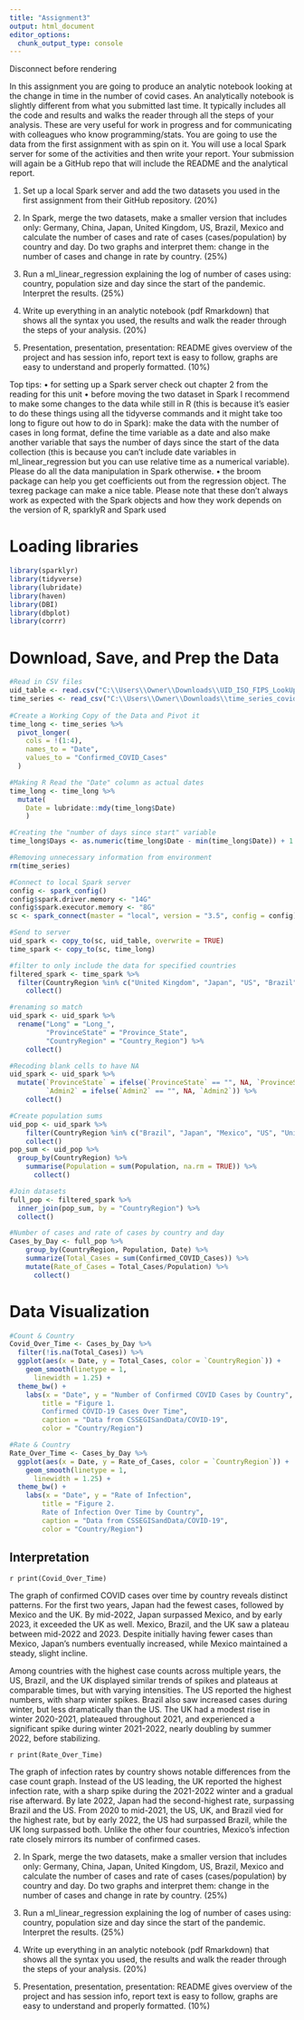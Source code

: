 ```yaml
---
title: "Assignment3"
output: html_document
editor_options: 
  chunk_output_type: console
---
```


Disconnect before rendering




#########################################################################################################
In this assignment you are going to produce an analytic notebook looking at the change in time in the
number of covid cases. An analytically notebook is slightly different from what you submitted last time. It
typically includes all the code and results and walks the reader through all the steps of your analysis. These
are very useful for work in progress and for communicating with colleagues who know programming/stats.
You are going to use the data from the first assignment with as spin on it. You will use a local Spark server
for some of the activities and then write your report.
Your submission will again be a GitHub repo that will include the README and the analytical
report.



1. Set up a local Spark server and add the two datasets you used in the first assignment from their GitHub
repository. (20%)

2. In Spark, merge the two datasets, make a smaller version that includes only: Germany, China,
Japan, United Kingdom, US, Brazil, Mexico and calculate the number of cases and rate of cases
(cases/population) by country and day. Do two graphs and interpret them: change in the number of
cases and change in rate by country. (25%)

3. Run a ml_linear_regression explaining the log of number of cases using: country, population size
and day since the start of the pandemic. Interpret the results. (25%)

4. Write up everything in an analytic notebook (pdf Rmarkdown) that shows all the syntax you used,
the results and walk the reader through the steps of your analysis. (20%)

5. Presentation, presentation, presentation: README gives overview of the project and has session info,
report text is easy to follow, graphs are easy to understand and properly formatted. (10%)



Top tips:
• for setting up a Spark server check out chapter 2 from the reading for this unit
• before moving the two dataset in Spark I recommend to make some changes to the data while still in
R (this is because it’s easier to do these things using all the tidyverse commands and it might take too
long to figure out how to do in Spark): make the data with the number of cases in long format, define
the time variable as a date and also make another variable that says the number of days since the start
of the data collection (this is because you can’t include date variables in ml_linear_regression but
you can use relative time as a numerical variable). Please do all the data manipulation in Spark
otherwise.
• the broom package can help you get coefficients out from the regression object. The texreg package
can make a nice table. Please note that these don’t always work as expected with the Spark objects
and how they work depends on the version of R, sparklyR and Spark used


# Loading libraries
```r
library(sparklyr)
library(tidyverse)
library(lubridate)
library(haven)
library(DBI)
library(dbplot)
library(corrr)
```

# Download, Save, and Prep the Data
```r
#Read in CSV files
uid_table <- read.csv("C:\\Users\\Owner\\Downloads\\UID_ISO_FIPS_LookUp_Table.csv")
time_series <- read_csv("C:\\Users\\Owner\\Downloads\\time_series_covid19_confirmed_global.csv") 
 
#Create a Working Copy of the Data and Pivot it
time_long <- time_series %>% 
  pivot_longer(
    cols = !(1:4), 
    names_to = "Date", 
    values_to = "Confirmed_COVID_Cases"
  )

#Making R Read the "Date" column as actual dates
time_long <- time_long %>%
  mutate( 
    Date = lubridate::mdy(time_long$Date)
    )

#Creating the "number of days since start" variable
time_long$Days <- as.numeric(time_long$Date - min(time_long$Date)) + 1

#Removing unnecessary information from environment 
rm(time_series)
```

```r
#Connect to local Spark server
config <- spark_config() 
config$spark.driver.memory <- "14G"
config$spark.executor.memory <- "8G"
sc <- spark_connect(master = "local", version = "3.5", config = config)
```

```r
#Send to server
uid_spark <- copy_to(sc, uid_table, overwrite = TRUE)
time_spark <- copy_to(sc, time_long)

#filter to only include the data for specified countries 
filtered_spark <- time_spark %>% 
  filter(CountryRegion %in% c("United Kingdom", "Japan", "US", "Brazil", "Mexico")) %>% 
    collect()

#renaming so match
uid_spark <- uid_spark %>% 
  rename("Long" = "Long_",
         "ProvinceState" = "Province_State", 
         "CountryRegion" = "Country_Region") %>% 
    collect()

#Recoding blank cells to have NA
uid_spark <- uid_spark %>%
  mutate(`ProvinceState` = ifelse(`ProvinceState` == "", NA, `ProvinceState`), 
         `Admin2` = ifelse(`Admin2` == "", NA, `Admin2`)) %>% 
    collect()

#Create population sums
uid_pop <- uid_spark %>% 
    filter(CountryRegion %in% c("Brazil", "Japan", "Mexico", "US", "United Kingdom")) %>% 
    collect()
pop_sum <- uid_pop %>%
  group_by(CountryRegion) %>% 
    summarise(Population = sum(Population, na.rm = TRUE)) %>% 
      collect()

#Join datasets
full_pop <- filtered_spark %>% 
  inner_join(pop_sum, by = "CountryRegion") %>% 
  collect()

#Number of cases and rate of cases by country and day
Cases_by_Day <- full_pop %>%  
    group_by(CountryRegion, Population, Date) %>%
    summarize(Total_Cases = sum(Confirmed_COVID_Cases)) %>% 
    mutate(Rate_of_Cases = Total_Cases/Population) %>% 
      collect()
```

# Data Visualization
```r
#Count & Country
Covid_Over_Time <- Cases_by_Day %>%
  filter(!is.na(Total_Cases)) %>%
  ggplot(aes(x = Date, y = Total_Cases, color = `CountryRegion`)) +
    geom_smooth(linetype = 1,
      linewidth = 1.25) +
  theme_bw() +
    labs(x = "Date", y = "Number of Confirmed COVID Cases by Country",
        title = "Figure 1. 
        Confirmed COVID-19 Cases Over Time",
        caption = "Data from CSSEGISandData/COVID-19", 
        color = "Country/Region")

#Rate & Country
Rate_Over_Time <- Cases_by_Day %>% 
  ggplot(aes(x = Date, y = Rate_of_Cases, color = `CountryRegion`)) +
    geom_smooth(linetype = 1,
      linewidth = 1.25) +
  theme_bw() +
    labs(x = "Date", y = "Rate of Infection",
        title = "Figure 2. 
        Rate of Infection Over Time by Country",
        caption = "Data from CSSEGISandData/COVID-19",
        color = "Country/Region")
```

## Interpretation 

`r print(Covid_Over_Time)` 

The graph of confirmed COVID cases over time by country reveals distinct patterns. For the first two years, Japan had the fewest cases, followed by Mexico and the UK. By mid-2022, Japan surpassed Mexico, and by early 2023, it exceeded the UK as well. Mexico, Brazil, and the UK saw a plateau between mid-2022 and 2023. Despite initially having fewer cases than Mexico, Japan's numbers eventually increased, while Mexico maintained a steady, slight incline.

Among countries with the highest case counts across multiple years, the US, Brazil, and the UK displayed similar trends of spikes and plateaus at comparable times, but with varying intensities. The US reported the highest numbers, with sharp winter spikes. Brazil also saw increased cases during winter, but less dramatically than the US. The UK had a modest rise in winter 2020-2021, plateaued throughout 2021, and experienced a significant spike during winter 2021-2022, nearly doubling by summer 2022, before stabilizing.


`r print(Rate_Over_Time)`

The graph of infection rates by country shows notable differences from the case count graph. Instead of the US leading, the UK reported the highest infection rate, with a sharp spike during the 2021-2022 winter and a gradual rise afterward. By late 2022, Japan had the second-highest rate, surpassing Brazil and the US. From 2020 to mid-2021, the US, UK, and Brazil vied for the highest rate, but by early 2022, the US had surpassed Brazil, while the UK long surpassed both. Unlike the other four countries, Mexico's infection rate closely mirrors its number of confirmed cases.


2. In Spark, merge the two datasets, make a smaller version that includes only: Germany, China,
Japan, United Kingdom, US, Brazil, Mexico and calculate the number of cases and rate of cases
(cases/population) by country and day. Do two graphs and interpret them: change in the number of
cases and change in rate by country. (25%)

3. Run a ml_linear_regression explaining the log of number of cases using: country, population size
and day since the start of the pandemic. Interpret the results. (25%)

4. Write up everything in an analytic notebook (pdf Rmarkdown) that shows all the syntax you used,
the results and walk the reader through the steps of your analysis. (20%)

5. Presentation, presentation, presentation: README gives overview of the project and has session info,
report text is easy to follow, graphs are easy to understand and properly formatted. (10%)

